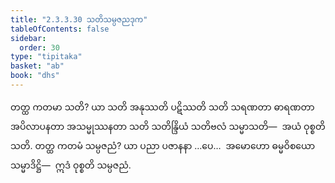 ```yaml
---
title: "2.3.3.30 သတိသမ္ပဇညဒုက"
tableOfContents: false
sidebar:
  order: 30
type: "tipitaka"
basket: "ab"
book: "dhs"
---
```



<DynamicBreadcrumb />

<Division number="1358" book="dhs" e="ch" v="29" p="262">

<Paragraph number="2063" book="dhs">
တတ္ထ ကတမာ သတိ? ယာ သတိ အနုဿတိ ပဋိဿတိ သတိ သရဏတာ ဓာရဏတာ အပိလာပနတာ အသမ္မုဿနတာ သတိ သတိန္ဒြိယံ သတိဗလံ သမ္မာသတိ—  အယံ ဝုစ္စတိ သတိ.
</Paragraph>

</Division>
<Division number="1359" book="dhs" e="ch" v="29" p="262">

<Paragraph number="2064" book="dhs">
တတ္ထ ကတမံ သမ္ပဇညံ? ယာ ပညာ ပဇာနနာ …ပေ…  အမောဟော ဓမ္မဝိစယော သမ္မာဒိဋ္ဌိ—  ဣဒံ ဝုစ္စတိ သမ္ပဇညံ.
</Paragraph>
</Division>